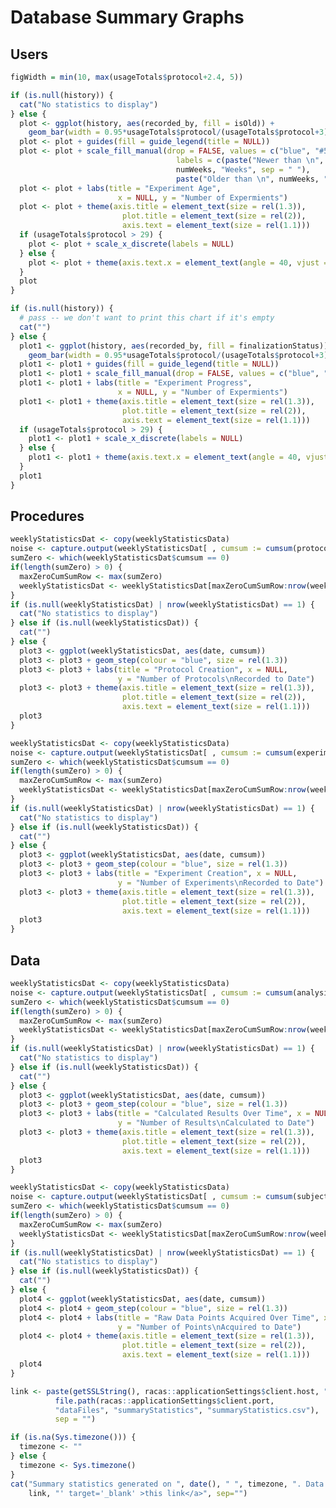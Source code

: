 Database Summary Graphs
========================================================

## Users

```r
figWidth = min(10, max(usageTotals$protocol+2.4, 5))
```

```r
if (is.null(history)) {
  cat("No statistics to display")
} else {
  plot <- ggplot(history, aes(recorded_by, fill = isOld)) + 
    geom_bar(width = 0.95*usageTotals$protocol/(usageTotals$protocol+3))
  plot <- plot + guides(fill = guide_legend(title = NULL))
  plot <- plot + scale_fill_manual(drop = FALSE, values = c("blue", "#56B4E9"), 
                                     labels = c(paste("Newer than \n", 
                                     numWeeks, "Weeks", sep = " "),
                                     paste("Older than \n", numWeeks, "Weeks", sep = " ")))
  plot <- plot + labs(title = "Experiment Age", 
                        x = NULL, y = "Number of Expermients")
  plot <- plot + theme(axis.title = element_text(size = rel(1.3)), 
                         plot.title = element_text(size = rel(2)),
                         axis.text = element_text(size = rel(1.1)))
  if (usageTotals$protocol > 29) {
    plot <- plot + scale_x_discrete(labels = NULL)
  } else {
    plot <- plot + theme(axis.text.x = element_text(angle = 40, vjust = 1, hjust = 1))
  }
  plot
}
```


```r
if (is.null(history)) {
  # pass -- we don't want to print this chart if it's empty
  cat("")
} else {
  plot1 <- ggplot(history, aes(recorded_by, fill = finalizationStatus)) + 
    geom_bar(width = 0.95*usageTotals$protocol/(usageTotals$protocol+3))
  plot1 <- plot1 + guides(fill = guide_legend(title = NULL))
  plot1 <- plot1 + scale_fill_manual(drop = FALSE, values = c("blue", "#56B4E9"))
  plot1 <- plot1 + labs(title = "Experiment Progress", 
                        x = NULL, y = "Number of Expermients")
  plot1 <- plot1 + theme(axis.title = element_text(size = rel(1.3)), 
                         plot.title = element_text(size = rel(2)),
                         axis.text = element_text(size = rel(1.1)))
  if (usageTotals$protocol > 29) {
    plot1 <- plot1 + scale_x_discrete(labels = NULL)
  } else {
    plot1 <- plot1 + theme(axis.text.x = element_text(angle = 40, vjust = 1, hjust = 1))
  }
  plot1
}
```

## Procedures

```r
weeklyStatisticsDat <- copy(weeklyStatisticsData)
noise <- capture.output(weeklyStatisticsDat[ , cumsum := cumsum(protocol)])
sumZero <- which(weeklyStatisticsDat$cumsum == 0)
if(length(sumZero) > 0) {
  maxZeroCumSumRow <- max(sumZero)
  weeklyStatisticsDat <- weeklyStatisticsDat[maxZeroCumSumRow:nrow(weeklyStatisticsDat)]
}
if (is.null(weeklyStatisticsDat) | nrow(weeklyStatisticsDat) == 1) {
  cat("No statistics to display")
} else if (is.null(weeklyStatisticsDat)) {
  cat("")
} else {
  plot3 <- ggplot(weeklyStatisticsDat, aes(date, cumsum)) 
  plot3 <- plot3 + geom_step(colour = "blue", size = rel(1.3))
  plot3 <- plot3 + labs(title = "Protocol Creation", x = NULL, 
                        y = "Number of Protocols\nRecorded to Date")
  plot3 <- plot3 + theme(axis.title = element_text(size = rel(1.3)), 
                         plot.title = element_text(size = rel(2)),
                         axis.text = element_text(size = rel(1.1)))
  plot3
}
```

```r
weeklyStatisticsDat <- copy(weeklyStatisticsData)
noise <- capture.output(weeklyStatisticsDat[ , cumsum := cumsum(experiment)])
sumZero <- which(weeklyStatisticsDat$cumsum == 0)
if(length(sumZero) > 0) {
  maxZeroCumSumRow <- max(sumZero)
  weeklyStatisticsDat <- weeklyStatisticsDat[maxZeroCumSumRow:nrow(weeklyStatisticsDat)]
}
if (is.null(weeklyStatisticsDat) | nrow(weeklyStatisticsDat) == 1) {
  cat("No statistics to display")
} else if (is.null(weeklyStatisticsDat)) {
  cat("")
} else {
  plot3 <- ggplot(weeklyStatisticsDat, aes(date, cumsum)) 
  plot3 <- plot3 + geom_step(colour = "blue", size = rel(1.3))
  plot3 <- plot3 + labs(title = "Experiment Creation", x = NULL, 
                        y = "Number of Experiments\nRecorded to Date")
  plot3 <- plot3 + theme(axis.title = element_text(size = rel(1.3)), 
                         plot.title = element_text(size = rel(2)),
                         axis.text = element_text(size = rel(1.1)))
  plot3
}
```

## Data

```r
weeklyStatisticsDat <- copy(weeklyStatisticsData)
noise <- capture.output(weeklyStatisticsDat[ , cumsum := cumsum(analysis_group_value)])
sumZero <- which(weeklyStatisticsDat$cumsum == 0)
if(length(sumZero) > 0) {
  maxZeroCumSumRow <- max(sumZero)
  weeklyStatisticsDat <- weeklyStatisticsDat[maxZeroCumSumRow:nrow(weeklyStatisticsDat)]
}
if (is.null(weeklyStatisticsDat) | nrow(weeklyStatisticsDat) == 1) {
  cat("No statistics to display")
} else if (is.null(weeklyStatisticsDat)) {
  cat("")
} else {
  plot3 <- ggplot(weeklyStatisticsDat, aes(date, cumsum)) 
  plot3 <- plot3 + geom_step(colour = "blue", size = rel(1.3))
  plot3 <- plot3 + labs(title = "Calculated Results Over Time", x = NULL, 
                        y = "Number of Results\nCalculated to Date")
  plot3 <- plot3 + theme(axis.title = element_text(size = rel(1.3)), 
                         plot.title = element_text(size = rel(2)),
                         axis.text = element_text(size = rel(1.1)))
  plot3
}
```

```r
weeklyStatisticsDat <- copy(weeklyStatisticsData)
noise <- capture.output(weeklyStatisticsDat[ , cumsum := cumsum(subject_value)])
sumZero <- which(weeklyStatisticsDat$cumsum == 0)
if(length(sumZero) > 0) {
  maxZeroCumSumRow <- max(sumZero)
  weeklyStatisticsDat <- weeklyStatisticsDat[maxZeroCumSumRow:nrow(weeklyStatisticsDat)]
}
if (is.null(weeklyStatisticsDat) | nrow(weeklyStatisticsDat) == 1) {
  cat("No statistics to display")
} else if (is.null(weeklyStatisticsDat)) {
  cat("")
} else {
  plot4 <- ggplot(weeklyStatisticsDat, aes(date, cumsum)) 
  plot4 <- plot4 + geom_step(colour = "blue", size = rel(1.3))
  plot4 <- plot4 + labs(title = "Raw Data Points Acquired Over Time", x = NULL, 
                        y = "Number of Points\nAcquired to Date")
  plot4 <- plot4 + theme(axis.title = element_text(size = rel(1.3)), 
                         plot.title = element_text(size = rel(2)),
                         axis.text = element_text(size = rel(1.1)))
  plot4
}
```

```r
link <- paste(getSSLString(), racas::applicationSettings$client.host, ":", 
          file.path(racas::applicationSettings$client.port,
          "dataFiles", "summaryStatistics", "summaryStatistics.csv"), 
          sep = "")
```

```r
if (is.na(Sys.timezone())) {
  timezone <- ""
} else {
  timezone <- Sys.timezone()
}
cat("Summary statistics generated on ", date(), " ", timezone, ". Data can be downloaded at <a href='",
    link, "' target='_blank' >this link</a>", sep="")
```